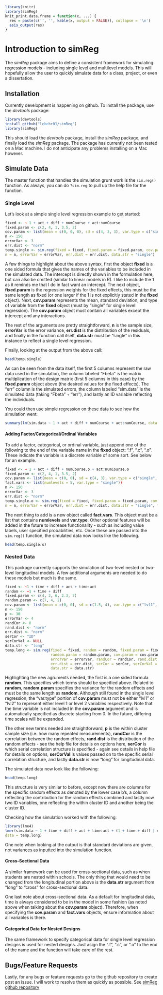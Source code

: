 <!--
%\VignetteEngine{knitr::knitr}
%\VignetteIndexEntry{Introduction to simReg}
-->
```r
library(knitr)
library(simReg)
knit_print.data.frame = function(x, ...) {
  res = paste(c('', '', kable(x, output = FALSE)), collapse = '\n')
  asis_output(res)
}
```
# Introduction to simReg

The *simReg* package aims to define a consistent framework for simulating regression models - including single level and multilevel models. This will hopefully allow the user to quickly simulate data for a class, project, or even a dissertation.

## Installation
Currently development is happening on github. To install the package, use the *devtools* package:
```r
library(devtools)
install_github("lebebr01/simReg")
library(simReg)
```
This should load the *devtools* package, install the *simReg* package, and finally load the *simReg* package. The package has currently not been tested on a Mac machine. I do not anticipate any problems installing on a Mac however.

## Simulate Data
The master function that handles the simulation grunt work is the `sim.reg()` function. As always, you can do `?sim.reg` to pull up the help file for the function. 

### Single Level
Let's look at a simple single level regression example to get started:

```r
fixed <- ~ 1 + act + diff + numCourse + act:numCourse
fixed.param <- c(2, 4, 1, 3.5, 2)
cov.param <- list(mean = c(0, 0, 0), sd = c(4, 3, 3), var.type = c("single", "single", "single"))
n <- 150
errorVar <- 3
err.dist <- "norm"
temp.single <- sim.reg(fixed = fixed, fixed.param = fixed.param, cov.param = cov.param,
n = n, errorVar = errorVar, err.dist = err.dist, data.str = "single")
```

A few things to highlight about the above syntax, first the object **fixed** is a one sided formula that gives the names of the variables to be included in the simulated data. The intercept is directly shown in the formulation here, but can also be omitted (similar to linear models in R). I like to include the 1 as it reminds me that I do in fact want an intercept. The next object, **fixed.param** is the regression weights for the fixed effects, this must be the same length as fixed (or one larger if the 1 is not explicitly stated in the **fixed** object). Next, **cov.param** represents the mean, standard deviation, and type of variable from the **fixed** object (must by "single" for single level regression).  The **cov.param** object must contain all variables except the intercept and any interactions.

The rest of the arguments are pretty straightforward, **n** is the sample size, **errorVar** is the error variance, **err.dist** is the distribution of the residuals, and finally in the function call itself, **data.str** must be "single" in this instance to reflect a single level regression.

Finally, looking at the output from the above call:
```r
head(temp.single)
```

As can be seen from the data itself, the first 5 columns represent the raw data used in the simulation, the column labeled "Fbeta" is the matrix multiplication of the design matrix (first 5 columns in this case) by the **fixed.param** object above (the desired values for the fixed effects).  The "err" column is the simulated errors, the column labeled "sim.data" is the simulated data (taking "Fbeta" + "err"), and lastly an ID variable reflecting the individuals.

You could then use simple regression on these data to see how the simulation went:
```r
summary(lm(sim.data ~ 1 + act + diff + numCourse + act:numCourse, data = temp.single))
```

#### Adding Factor/Categorical/Ordinal Variables
To add a factor, categorical, or ordinal variable, just append one of the following to the end of the variable name in the **fixed** object: ".f", ".c", ".o".  These indicate the variable is a discrete variable of some sort. See below for an example.
```r
fixed <- ~ 1 + act + diff + numCourse.o + act:numCourse.o
fixed.param <- c(2, 4, 1, 3.5, 2)
cov.param <- list(mean = c(0, 0), sd = c(4, 3), var.type = c("single", "single"))
fact.vars <- list(numlevels = 5, var.type = "single"))
n <- 150
errorVar <- 3
err.dist <- "norm"
temp.single.o <- sim.reg(fixed = fixed, fixed.param = fixed.param, cov.param = cov.param,
n = n, errorVar = errorVar, err.dist = err.dist, data.str = "single", fact.vars = fact.vars)
```

The next thing to add is a new object called **fact.vars**.  This object must be a list that contains **numlevels** and **var.type**. Other optional features will be added in the future to increase functionality - such as including value labels, user specified probabilities, etc. Once these are passed into the `sim.reg()` function, the simulated data now looks like the following.
```r
head(temp.single.o)
```

### Nested Data
This package currently supports the simulation of two-level nested or two-level longitudinal models. A few additional arguments are needed to do these models but much is the same.
```r
fixed <- ~1 + time + diff + act + time:act
random <- ~1 + time + diff
fixed.param <- c(4, 2, 6, 2.3, 7)
random.param <- c(7, 4, 2)
cov.param <- list(mean = c(0, 0), sd = c(1.5, 4), var.type = c("lvl1", "lvl2"))
n <- 150
p <- 30
errorVar <- 4
randCor <- 0
rand.dist <- "norm"
err.dist <- "norm"
serCor <- "ID"
serCorVal <- NULL
data.str <- "long"
temp.long <- sim.reg(fixed = fixed, random = random, fixed.param = fixed.param, 
                     random.param = random.param, cov.param = cov.param, n = n, p = p,
                     errorVar = errorVar, randCor = randCor, rand.dist = rand.dist, 
                     err.dist = err.dist, serCor = serCor, serCorVal = serCorVal, 
                     data.str = data.str)
```

Highlighting the new agruments needed, the first is a one sided formula **random**. This specifies which terms should be specified above. Related to **random**, **random.param** specifies the variance for the random effects and must be the same length as **random**.  Although still found in the single level regression, the "var.type" portion of **cov.param** must not be either "lvl1" or "lvl2" to represent either level 1 or level 2 variables respectively. Note that the time variable is not included in the **cov.param** argument and is automatically specified as discrete starting from 0.  In the future, differing time scales will be expanded.

The other new terms needed are straightforward, **p** is the within cluster sample size (i.e. how many repeated measurements), **randCor** is the correlation between the random effects, **rand.dist** is the distribution of the random effects - see the help file for details on options here, **serCor** is which serial correlation structure is specified - again see details in help file for details on options, **serCorVal** is values passed on to the specific serial correlation structure, and lastly **data.str** is now "long" for longitudinal data.

The simulated data now look like the following:
```r
head(temp.long)
```
This structure is very similar to before, except now there are columns for the specific random effects as denoted by the lower case b's, a column reflecting the contribution for the random effects combined and lastly now two ID variables, one reflecting the within cluster ID and another being the cluster ID.

Checking how the simulation worked with the following:
```r
library(lme4)
lmer(sim.data ~ 1 + time + diff + act + time:act + (1 + time + diff | clustID),
data = temp.long)
```
One note when looking at the output is that standard deviations are given, not variances as inputted into the simulation function.

#### Cross-Sectional Data
A similar framework can be used for cross-sectional data, such as when students are nested within schools.  The only thing that would need to be changed from the longitudinal portion above is the **data.str** argument from "long" to "cross" for cross-sectional data.

One last note about cross-sectional data.  As a default for longitudinal data, time is always considered to be in the model in some fashion (as noted above when talking about the **cov.param** object). Therefore, when specifying the **cov.param** and **fact.vars** objects, ensure information about all variables is there.

#### Categorical Data for Nested Designs
The same framework to specify categorical data for single level regression designs is used for nested designs. Just asign the ".f", ".c", or ".o" to the end of the name and the function will take care of the rest.

## Bugs/Feature Requests
Lastly, for any bugs or feature requests go to the github repository to create post an issue. I will work to resolve them as quickly as possible. See [simReg github repository](https://github.com/lebebr01/simReg)

